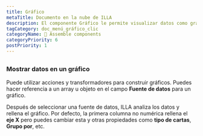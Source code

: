 ```yaml
---
title: Gráfico
metaTitle: Documento en la nube de ILLA
description: El componente Gráfico le permite visualizar datos como gráficos y gráficos. Está construido usando Chart.js.
tagCategory: doc_menú_gráfico_clic
categoryName: 🧬 Assemble components
categoryPriority: 6
postPriority: 1
---
```


## <Heading hidden>Gráfico</Heading>

### Mostrar datos en un gráfico

Puede utilizar acciones y transformadores para construir gráficos. Puedes hacer referencia a un array u objeto en el campo **Fuente de datos** para un gráfico. 

Después de seleccionar una fuente de datos, ILLA analiza los datos y rellena el gráfico. Por defecto, la primera columna no numérica rellena el **eje X** pero puedes cambiar esta y otras propiedades como **tipo de cartas**, **Grupo por**, etc.

<img src='https://cdn.illacloud.com/official-website/img/docs/assemble/chart1.png' alt="" />

<img src='https://cdn.illacloud.com/official-website/img/docs/assemble/chart2.png' alt="" />
